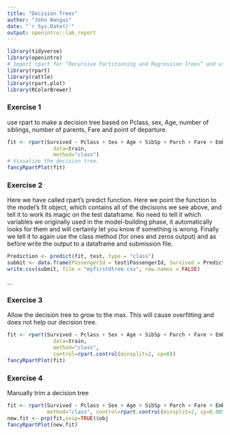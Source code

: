 ```yaml
---
title: "Decision Trees"
author: "John Wangui"
date: "`r Sys.Date()`"
output: openintro::lab_report
---
```


```r
library(tidyverse)
library(openintro)
# Import rpart for “Recursive Partitioning and Regression Trees” and uses the CART decision tree algorithm.
library(rpart)
library(rattle)
library(rpart.plot)
library(RColorBrewer)
```

### Exercise 1

use rpart to make a decision tree based on Pclass, sex, Age, number of siblings, number of parents, Fare and point of departure.

```r
fit <- rpart(Survived ~ Pclass + Sex + Age + SibSp + Parch + Fare + Embarked,
               data=train,
               method="class")
# Visualize the decision tree.
fancyRpartPlot(fit)
```

### Exercise 2

Here we have called rpart’s predict function. Here we point the function to the model’s fit object, which contains all of the decisions we see above, and tell it to work its magic on the test dataframe. No need to tell it which variables we originally used in the model-building phase, it automatically looks for them and will certainly let you know if something is wrong. Finally we tell it to again use the class method (for ones and zeros output) and as before write the output to a dataframe and submission file.

```r
Prediction <- predict(fit, test, type = "class")
submit <- data.frame(PassengerId = test$PassengerId, Survived = Prediction)
write.csv(submit, file = "myfirstdtree.csv", row.names = FALSE)
```

...

### Exercise 3

Allow the decision tree to grow to the max. This will cause overfitting and does not help our decision tree.
```r
fit <- rpart(Survived ~ Pclass + Sex + Age + SibSp + Parch + Fare + Embarked,
               data=train,
               method="class", 
               control=rpart.control(minsplit=2, cp=0))
fancyRpartPlot(fit)

```

### Exercise 4
 

Manually trim a decision tree
```r
fit <- rpart(Survived ~ Pclass + Sex + Age + SibSp + Parch + Fare + Embarked, data=train,
             method="class", control=rpart.control(minsplit=2, cp=0.005))
new.fit <- prp(fit,snip=TRUE)$obj
fancyRpartPlot(new.fit)

```

